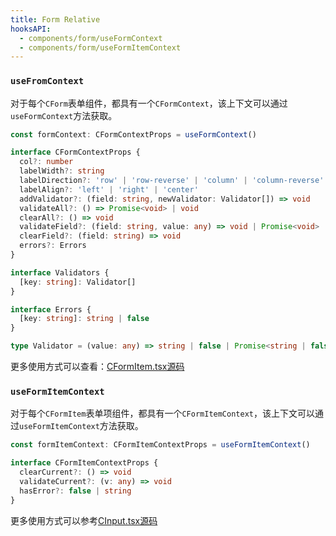 ```yaml
---
title: Form Relative
hooksAPI:
  - components/form/useFormContext
  - components/form/useFormItemContext
---
```


### `useFromContext`

对于每个`CForm`表单组件，都具有一个`CFormContext`，该上下文可以通过`useFormContext`方法获取。

```ts
const formContext: CFormContextProps = useFormContext()
```

```ts
interface CFormContextProps {
  col?: number
  labelWidth?: string
  labelDirection?: 'row' | 'row-reverse' | 'column' | 'column-reverse'
  labelAlign?: 'left' | 'right' | 'center'
  addValidator?: (field: string, newValidator: Validator[]) => void
  validateAll?: () => Promise<void> | void
  clearAll?: () => void
  validateField?: (field: string, value: any) => void | Promise<void>
  clearField?: (field: string) => void
  errors?: Errors
}

interface Validators {
  [key: string]: Validator[]
}

interface Errors {
  [key: string]: string | false
}

type Validator = (value: any) => string | false | Promise<string | false>
```

更多使用方式可以查看：[CFormItem.tsx源码](https://github.com/Blackman99/casual-ui/blob/main/packages/react/ui/src/components/form/CFormItem.tsx)

### `useFormItemContext`

对于每个`CFormItem`表单项组件，都具有一个`CFormItemContext`，该上下文可以通过`useFormItemContext`方法获取。

```ts
const formItemContext: CFormItemContextProps = useFormItemContext()
```

```ts
interface CFormItemContextProps {
  clearCurrent?: () => void
  validateCurrent?: (v: any) => void
  hasError?: false | string
}
```

更多使用方式可以参考[CInput.tsx源码](https://github.com/Blackman99/casual-ui/blob/main/packages/react/ui/src/components/form/CInput.tsx)